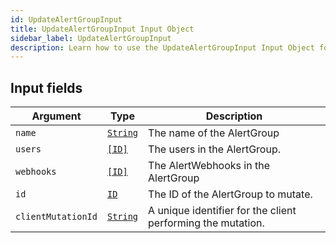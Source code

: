 ```yaml
---
id: UpdateAlertGroupInput
title: UpdateAlertGroupInput Input Object
sidebar_label: UpdateAlertGroupInput
description: Learn how to use the UpdateAlertGroupInput Input Object for Builder's API.
---
```


## Input fields

| Argument           | Type                                     | Description                                                 |
| ------------------ | ---------------------------------------- | ----------------------------------------------------------- |
| `name`             | [`String`](/docs/composer/builder/api/schema/scalar/String.mdx) | The name of the AlertGroup                                  |
| `users`            | [`[ID]`](/docs/composer/builder/api/schema/scalar/ID.mdx)       | The users in the AlertGroup.                                |
| `webhooks`         | [`[ID]`](/docs/composer/builder/api/schema/scalar/ID.mdx)       | The AlertWebhooks in the AlertGroup                         |
| `id`               | [`ID`](/docs/composer/builder/api/schema/scalar/ID.mdx)         | The ID of the AlertGroup to mutate.                         |
| `clientMutationId` | [`String`](/docs/composer/builder/api/schema/scalar/String.mdx) | A unique identifier for the client performing the mutation. |
